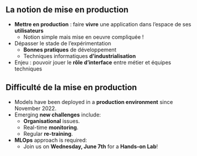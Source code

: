 ## La notion de mise en production

- [**Mettre en production**]{.orange} : faire [**vivre**]{.blue2} une application dans l’espace de ses [**utilisateurs**]{.blue2}
  - Notion simple mais mise en oeuvre compliquée !
- Dépasser le stade de l’expérimentation
  - [**Bonnes pratiques**]{.blue2} de développement
  - Techniques informatiques [**d’industrialisation**]{.blue2}
- Enjeu : pouvoir jouer le [**rôle d’interface**]{.orange} entre métier et équipes techniques

## Difficulté de la mise en production

- Models have been deployed in a [**production environment**]{.orange} since November 2022.
- Emerging [**new challenges**]{.orange} include:
  - [**Organisational**]{.blue2} issues.
  - Real-time [**monitoring**]{.blue2}.
  - Regular [**re-training**]{.blue2}.
- [**MLOps**]{.orange} approach is required:
  - Join us on [**Wednesday, June 7th**]{.blue2} for a [**Hands-on Lab**]{.blue2}!
